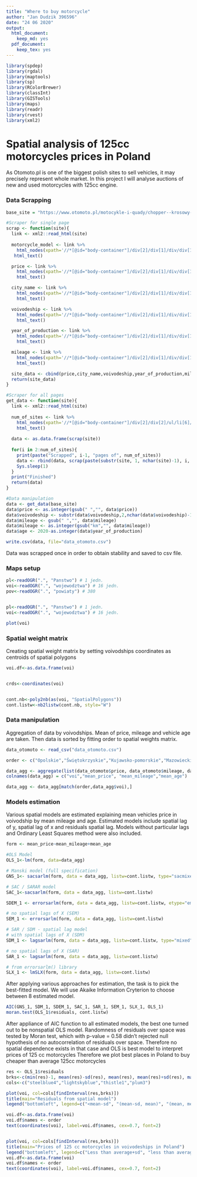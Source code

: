 ```yaml
---
title: "Where to buy motorcycle"
author: "Jan Dudzik 396596"
date: "24 06 2020"
output:
  html_document: 
    keep_md: yes
  pdf_document:
    keep_tex: yes
---
```


```r
library(spdep)
library(rgdal)
library(maptools)
library(sp)
library(RColorBrewer)
library(classInt)
library(GISTools)
library(maps)
library(readr)
library(rvest)
library(xml2)

```

# Spatial analysis of 125cc motorcycles prices in Poland

As Otomoto.pl is one of the biggest polish sites to sell vehicles, it may precisely represent whole market. In this project I will analyse auctions of new and used motorcycles with 125cc engine.  

### Data Scrapping

```r


base_site = "https://www.otomoto.pl/motocykle-i-quady/chopper--krosowy--motorower--sportowy--turystyczny--typ-cruiser--typ-enduro--typ-naked/?search%5Bfilter_float_engine_capacity%3Afrom%5D=125&search%5Bfilter_float_engine_capacity%3Ato%5D=125&search%5Border%5D=created_at%3Adesc&search%5Bcountry%5D=&page=1"

#Scraper for single page
scrap <- function(site){
  link <- xml2::read_html(site)
  
  motorcycle_model <- link %>%
    html_nodes(xpath='//*[@id="body-container"]/div[2]/div[1]/div/div[1]/div[5]/article[@data-variation="a"]/div[2]/div[1]/h2/a') %>%
   html_text()

  price <- link %>%
    html_nodes(xpath='//*[@id="body-container"]/div[2]/div[1]/div/div[1]/div[5]/article[@data-variation="a"]/div[2]/div[2]/div/div/span/span[1]') %>%
    html_text()

  city_name <- link %>%
    html_nodes(xpath='//*[@id="body-container"]/div[2]/div[1]/div/div[1]/div[5]/article[@data-variation="a"]/div[2]/h4/span[2]') %>%
    html_text()

  voivodeship <- link %>%
    html_nodes(xpath='//*[@id="body-container"]/div[2]/div[1]/div/div[1]/div[5]/article[@data-variation="a"]/div[2]/h4/span[3]') %>%
    html_text()

  year_of_production <- link %>%
    html_nodes(xpath='//*[@id="body-container"]/div[2]/div[1]/div/div[1]/div[5]/article[@data-variation="a"]/div[2]/ul/li[1]/span') %>%
    html_text()

  mileage <- link %>%
    html_nodes(xpath='//*[@id="body-container"]/div[2]/div[1]/div/div[1]/div[5]/article[@data-variation="a"]/div[2]/ul/li[2]/span') %>%
    html_text()

  site_data <- cbind(price,city_name,voivodeship,year_of_production,mileage)
  return(site_data)
}

#Scraper for all pages
get_data <- function(site){
  link <- xml2::read_html(site)
  
  num_of_sites <- link %>%
    html_nodes(xpath='//*[@id="body-container"]/div[2]/div[2]/ul/li[6]/a/span') %>%
    html_text()
  
  data <- as.data.frame(scrap(site))
  
  for(i in 2:num_of_sites){
    print(paste("Scrapped", i-1, "pages of", num_of_sites))
    data <- rbind(data, scrap(paste(substr(site, 1, nchar(site)-1), i, sep = "")))
    Sys.sleep(1)
  }
  print("Finished")
  return(data)
}

#Data manipulation
data <- get_data(base_site)
data$price <- as.integer(gsub(" ","", data$price))
data$voivodeship <- substr(data$voivodeship,2,nchar(data$voivodeship)-1)
data$mileage <- gsub(" ","", data$mileage)
data$mileage <- as.integer(gsub("km","", data$mileage))
data$age <- 2020-as.integer(data$year_of_production)

write.csv(data, file="data_otomoto.csv")
```

Data was scrapped once in order to obtain stability and saved to csv file.

### Maps setup

```r

pl<-readOGR(".", "Panstwo") # 1 jedn. 
voi<-readOGR(".", "wojewodztwa") # 16 jedn. 
pov<-readOGR(".", "powiaty") # 380 


pl<-readOGR(".", "Panstwo") # 1 jedn. 
voi<-readOGR(".", "wojewodztwa") # 16 jedn.


```
```r
plot(voi)
```

### Spatial weight matrix

Creating spatial weight matrix by setting voivodships coordinates as centroids of spatial polygons 

```r


voi.df<-as.data.frame(voi)


crds<-coordinates(voi)


cont.nb<-poly2nb(as(voi, "SpatialPolygons"))
cont.listw<-nb2listw(cont.nb, style="W")


```

### Data manipulation

Aggregation of data by voivodships. Mean of price, mileage and vehicle age are taken. Then data is sorted by fitting order to spatial weights matrix. 


```r

data_otomoto <- read_csv("data_otomoto.csv")

order <- c("Opolskie","Świętokrzyskie","Kujawsko-pomorskie","Mazowieckie","Pomorskie","Śląskie", "Warmińsko-mazurskie","Zachodniopomorskie","Dolnośląskie","Wielkopolskie","Łódzkie","Podlaskie","Małopolskie","Lubuskie","Podkarpackie","Lubelskie")

data_agg <- aggregate(list(data_otomoto$price, data_otomoto$mileage, data_otomoto$age), by = list(data_otomoto$voivodeship), FUN = mean)
colnames(data_agg) = c("voi","mean_price", "mean_mileage","mean_age")

data_agg <- data_agg[match(order,data_agg$voi),]

```

### Models estimation

Various spatial models are estimated explaining mean vehicles price in voivodship by mean mileage and age. Estimated models include spatial lag of y, spatial lag of x and residuals spatial lag. Models without particular lags and Ordinary Least Squares method were also included.

```r
form <- mean_price~mean_mileage+mean_age

#OLS Model
OLS_1<-lm(form, data=data_agg)

# Manski model (full specification) 
GNS_1<- sacsarlm(form, data = data_agg, listw=cont.listw, type="sacmixed")

# SAC / SARAR model 
SAC_1<-sacsarlm(form, data = data_agg, listw=cont.listw)

SDEM_1 <- errorsarlm(form, data = data_agg, listw=cont.listw, etype="emixed")

# no spatial lags of X (SEM)
SEM_1 <- errorsarlm(form, data = data_agg, listw=cont.listw)

# SAR / SDM - spatial lag model
# with spatial lags of X (SDM)
SDM_1 <- lagsarlm(form, data = data_agg, listw=cont.listw, type="mixed") 

# no spatial lags of X (SAR)
SAR_1 <- lagsarlm(form, data = data_agg, listw=cont.listw) 

# from errorsarlm() library
SLX_1 <- lmSLX(form, data = data_agg, listw=cont.listw)
```

After applying various approaches for estimation, the task is to pick the best-fitted model. We will use Akaike Information Cryterion to choose between 8 estimated model.


```r
AIC(GNS_1, SDM_1, SDEM_1, SAC_1, SAR_1, SEM_1, SLX_1, OLS_1)
moran.test(OLS_1$residuals, cont.listw)

```

After appliance of AIC function to all estimated models, the best one turned out to be nonspatial OLS model. Randomness of residuals over space was tested by Moran test, which with p-value = 0.58 didn't rejected null hypothesis of no autocorrelation of residuals over space. Therefore no spatial dependence exists in that case and OLS is best model to interpret prices of 125 cc motorcycles 
Therefore we plot best places in Poland to buy cheaper than average 125cc motorcycles 

```r
res <- OLS_1$residuals
brks<-c(min(res)-1, mean(res)-sd(res), mean(res), mean(res)+sd(res), max(res)+1)
cols<-c("steelblue4","lightskyblue","thistle1","plum3")

plot(voi, col=cols[findInterval(res,brks)])
title(main="Residuals from spatial model")
legend("bottomleft", legend=c("<mean-sd", "(mean-sd, mean)", "(mean, mean+sd)", ">mean+sd"), leglabs(brks1), fill=cols, bty="n")

voi.df<-as.data.frame(voi)
voi.df$names <- order
text(coordinates(voi), label=voi.df$names, cex=0.7, font=2)


plot(voi, col=cols[findInterval(res,brks)])
title(main="Prices of 125 cc motorcycles in voivodeships in Poland")
legend("bottomleft", legend=c("Less than average+sd", "less than average", "more than average", "More than average+sd"), leglabs(brks1), fill=cols, bty="n")
voi.df<-as.data.frame(voi)
voi.df$names <- order
text(coordinates(voi), label=voi.df$names, cex=0.7, font=2)
```

